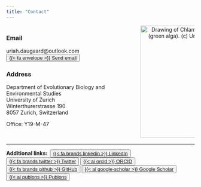 ```yaml
---
title: "Contact"
---
```



::: columns
::: {.column width="70%"}
### Email 

uriah.daugaard@outlook.com&nbsp;&nbsp;&nbsp;<button type="button" class="btn btn-secondary btn-sm"><a href="mailto:uriah.daugaard@outlook.com" class="link-light text-decoration-none">{{< fa envelope >}} Send email</a></button>

<!-- alternative button <button type="button" class="btn btn-primary btn-sm"><a href="https://orcid.org/0000-0003-4092-717X" class="link-light text-decoration-none">{{< ai orcid >}} ORCID</a></button> -->

### Address

Department of Evolutionary Biology and Environmental Studies<br>
University of Zurich<br>
Winterthurerstrasse 190<br>
8057 Zurich, Switzerland

Office: Y19-M-47<br>
<br>
:::
::: {.column width="30%"}
<center>
<img src="files/Chlamygreen.svg" width="300" title="Drawing of Chlamydomonas reinhardtii (green alga). (c) Uriah Daugaard (2021)" alt="Drawing of Chlamydomonas reinhardtii (green alga). (c) Uriah Daugaard (2021)">
</center>
:::
:::



---------------

<strong>Additional links:&nbsp;</strong> 
<button type="button" class="btn btn-secondary btn-sm"><a href="https://www.linkedin.com/in/uriah-daugaard-8280681b1/" class="link-light text-decoration-none">{{< fa brands linkedin >}} LinkedIn</a></button>
<button type="button" class="btn btn-secondary btn-sm"><a href="https://twitter.com/DaugaardUriah" class="link-light text-decoration-none">{{< fa brands twitter >}} Twitter </a></button>
<button type="button" class="btn btn-secondary btn-sm"><a href="https://orcid.org/0000-0003-4092-717X" class="link-light text-decoration-none">{{< ai orcid >}} ORCID </a></button>
<button type="button" class="btn btn-secondary btn-sm"><a href="https://github.com/duriah" class="link-light text-decoration-none">{{< fa brands github >}} GitHub </a></button>
<button type="button" class="btn btn-secondary btn-sm"><a href="https://scholar.google.ch/citations?user=JI10T7QAAAAJ&hl" class="link-light text-decoration-none">{{< ai google-scholar >}} Google Scholar </a></button>
<button type="button" class="btn btn-secondary btn-sm"><a href="https://www.webofscience.com/wos/author/record/AFC-9360-2022" class="link-light text-decoration-none">{{< ai publons >}} Publons </a></button>


